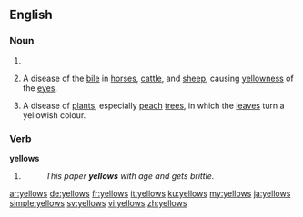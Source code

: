 ==English==

===Noun===
{{head|en}}

# {{plural of|yellow}}
# {{context|archaic|lang=en}} A disease of the [[bile]] in [[horse]]s, [[cattle]], and [[sheep]], causing [[yellowness]] of the [[eye]]s.
# {{context|archaic|lang=en}} A disease of [[plant]]s, especially [[peach]] [[tree]]s, in which the [[leaf|leaves]] turn a yellowish colour.

===Verb===
'''yellows'''

# {{en-third-person singular of|yellow}}
#: ''This paper '''yellows''' with age and gets brittle.''

[[ar:yellows]]
[[de:yellows]]
[[fr:yellows]]
[[it:yellows]]
[[ku:yellows]]
[[my:yellows]]
[[ja:yellows]]
[[simple:yellows]]
[[sv:yellows]]
[[vi:yellows]]
[[zh:yellows]]